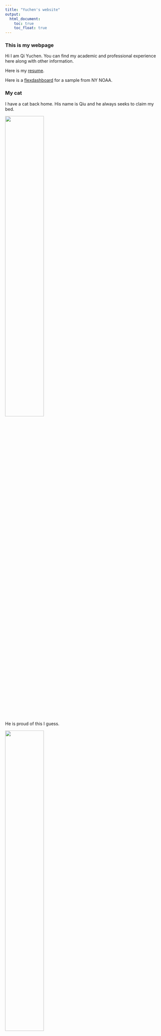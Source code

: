 ```yaml
---
title: "Yuchen's website"
output: 
  html_document:
    toc: true
    toc_float: true
---
```



### This is my webpage

Hi I am Qi Yuchen. You can find my academic and professional experience here along with other information.

Here is my [resume](resume.html).

Here is a [flexdashboard](flexdashboard.html) for a sample from NY NOAA.


### My cat

I have a cat back home. His name is Qiu and he always seeks to claim my bed.

<img src="images/Qiu_2.jpg" style="width:50%">


He is proud of this I guess.

<img src="images/Qiu_1.jpg" style="width:50%">
